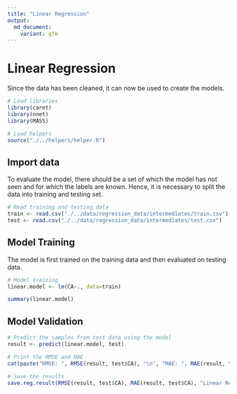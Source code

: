 ```yaml
---
title: "Linear Regression"
output:
  md_document:
    variant: gfm
---
```


# Linear Regression

Since the data has been cleaned, it can now be used to create the models.

```r
# Load libraries
library(caret)
library(nnet)
library(MASS)

# Load helpers
source("./../helpers/helper.R")
```

## Import data

To evaluate the model, there should be a set of which the model has not seen and for which the labels are known. Hence, it is necessary to split the data into training and testing set.

```r
# Read training and testing data
train <- read.csv("./../data/regression_data/intermediates/train.csv")
test <- read.csv("./../data/regression_data/intermediates/test.csv")
```

## Model Training

The model is first trained on the training data and then evaluated on testing data.

```r
# Model training
linear.model <- lm(CA~., data=train)
```

```r
summary(linear.model)
```

## Model Validation

```r
# Predict the samples from test data using the model
result <- predict(linear.model, test)

# Print the RMSE and MAE
cat(paste("RMSE: ", RMSE(result, test$CA), "\n", "MAE: ", MAE(result, test$CA)))
```

```r
# Save the results
save.reg.result(RMSE(result, test$CA), MAE(result, test$CA), "Linear Regression")
```

